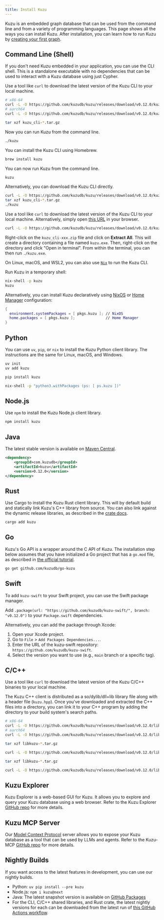 ```yaml
---
title: Install Kuzu
---
```



Kuzu is an embedded graph database that can be used from the command line and from
a variety of programming languages. This page shows all the ways you can install Kuzu.
After installation, you can learn how to run Kuzu by [creating your first graph](/get-started).

## Command Line (Shell)

If you don't need Kuzu embedded in your application, you can use the CLI shell. This is a standalone
executable with no dependencies that can be used to interact with a Kuzu database using just Cypher.

<Tabs>
<TabItem label="Linux">

Use a tool like `curl` to download the latest version of the Kuzu CLI to your local machine.

```bash
# x86-64
curl -L -O https://github.com/kuzudb/kuzu/releases/download/v0.12.0/kuzu_cli-linux-x86_64.tar.gz
# aarch64
curl -L -O https://github.com/kuzudb/kuzu/releases/download/v0.12.0/kuzu_cli-linux-aarch64.tar.gz

tar xzf kuzu_cli-*.tar.gz
```

Now you can run Kuzu from the command line.

```bash
./kuzu
```

</TabItem>

<TabItem label="macOS">

You can install the Kuzu CLI using Homebrew.

```bash
brew install kuzu
```

You can now run Kuzu from the command line.

```bash
kuzu
```

Alternatively, you can download the Kuzu CLI directly.

```bash
curl -L -O https://github.com/kuzudb/kuzu/releases/download/v0.12.0/kuzu_cli-osx-universal.tar.gz
tar xzf kuzu_cli-*.tar.gz
./kuzu
```

</TabItem>

<TabItem label="Windows">

Use a tool like `curl` to download the latest version of the Kuzu CLI to your local machine. Alternatively,
simply open [this URL](https://github.com/kuzudb/kuzu/releases/download/v0.12.0/kuzu_cli-windows-x86_64.zip)
in your browser.

```bash
curl -L -O https://github.com/kuzudb/kuzu/releases/download/v0.12.0/kuzu_cli-windows-x86_64.zip
```

Right-click on the `kuzu_cli-xxx.zip` file and click on **Extract All**. This will create a directory
containing a file named `kuzu.exe`. Then, right-click on the directory and click "Open in terminal".
From within the terminal, you can then run `./kuzu.exe`.

</TabItem>

<TabItem label="Nix">

On Linux, macOS, and WSL2, you can also use [`Nix`](https://nixos.org/learn) to run the Kuzu CLI.

Run Kuzu in a temporary shell:

```bash
nix-shell -p kuzu
kuzu
```

Alternatively, you can install Kuzu declaratively using [NixOS](https://nixos.org/manual/nixos/stable/#sec-package-management) or [Home Manager](https://github.com/nix-community/home-manager) configuration:

```nix
{
  environment.systemPackages = [ pkgs.kuzu ]; // NixOS
  home.packages = [ pkgs.kuzu ];              // Home Manager
}
```

</TabItem>

</Tabs>

## Python

You can use `uv`, `pip`, or `nix` to install the Kuzu Python client library.
The instructions are the same for Linux, macOS, and Windows.

<Tabs>

<TabItem label="uv">

```bash
uv init
uv add kuzu
```

</TabItem>

<TabItem label="pip">

```bash
pip install kuzu
```

</TabItem>

<TabItem label="nix">

```bash
nix-shell -p "python3.withPackages (ps: [ ps.kuzu ])"
```

</TabItem>

</Tabs>

## Node.js

Use `npm` to install the Kuzu Node.js client library.

```bash
npm install kuzu
```

## Java

The latest stable version is available on [Maven Central](https://central.sonatype.com/artifact/com.kuzudb/kuzu).

```xml
<dependency>
    <groupId>com.kuzudb</groupId>
    <artifactId>kuzu</artifactId>
    <version>0.12.0</version>
</dependency>
```

## Rust

Use Cargo to install the Kuzu Rust client library. This will by default build and statically link Kuzu's C++
library from source. You can also link against the dynamic release libraries, as described in the [crate docs](https://docs.rs/kuzu/latest/kuzu/#building).

```bash
cargo add kuzu
```

## Go

Kuzu's Go API is a wrapper around the C API of Kuzu. The installation step below assumes that you have
initialized a Go project that has a `go.mod` file, as described in [the official tutorial](https://go.dev/doc/tutorial/create-module).

```bash
go get github.com/kuzudb/go-kuzu
```

## Swift

To add `kuzu-swift` to your Swift project, you can use the Swift package manager.

Add `.package(url: "https://github.com/kuzudb/kuzu-swift/", branch: "v0.12.0")` to your `Package.swift` dependencies.

Alternatively, you can add the package through Xcode:
1. Open your Xcode project.
2. Go to `File` > `Add Packages Dependencies...`.
3. Enter the URL of the kuzu-swift repository: `https://github.com/kuzudb/kuzu-swift`.
4. Select the version you want to use (e.g., `main` branch or a specific tag).


## C/C++

Use a tool like `curl` to download the latest version of the Kuzu C/C++ binaries to your local machine.

The Kuzu C++ client is distributed as a so/dylib/dll+lib library file along with a header file (`kuzu.hpp`).
Once you've downloaded and extracted the C++ files into a directory, you can link it to your C++
program by adding the directory to your build system's search paths.

<Tabs>

<TabItem label="Linux">

```bash
# x86-64
curl -L -O https://github.com/kuzudb/kuzu/releases/download/v0.12.0/libkuzu-linux-x86_64.tar.gz
# aarch64
curl -L -O https://github.com/kuzudb/kuzu/releases/download/v0.12.0/libkuzu-linux-aarch64.tar.gz

tar xzf libkuzu-*.tar.gz
```

</TabItem>

<TabItem label="macOS">

```bash
curl -L -O https://github.com/kuzudb/kuzu/releases/download/v0.12.0/libkuzu-osx-universal.tar.gz

tar xzf libkuzu-*.tar.gz
```

</TabItem>

<TabItem label="Windows">

```bash
curl -L -O https://github.com/kuzudb/kuzu/releases/download/v0.12.0/libkuzu-windows-x86_64.zip
```

</TabItem>

</Tabs>

## Kuzu Explorer

Kuzu Explorer is a web-based GUI for Kuzu. It allows you to explore and query your Kuzu database
using a web browser. Refer to the Kuzu Explorer [GitHub repo](https://github.com/kuzudb/kuzu-explorer)
for more details.

## Kuzu MCP Server

Our [Model Context Protocol](https://modelcontextprotocol.io/introduction) server allows you to expose
your Kuzu database as a tool that can be used by LLMs and agents.
Refer to the Kuzu-MCP [GitHub repo](https://github.com/kuzudb/kuzu-mcp-server) for more details.

## Nightly Builds

If you want access to the latest features in development, you can use our nightly builds.

- Python: `uv pip install --pre kuzu`
- Node.js: `npm i kuzu@next`
- Java: The latest snapshot version is available on [GitHub Packages](https://github.com/kuzudb/kuzu/packages/2258307)
- For the CLI, C/C++ shared libraries, and Rust crate, the latest nightly versions for each can be
downloaded from the latest run of [this GitHub Actions workflow](https://github.com/kuzudb/kuzu/actions/workflows/build-and-deploy.yml).
